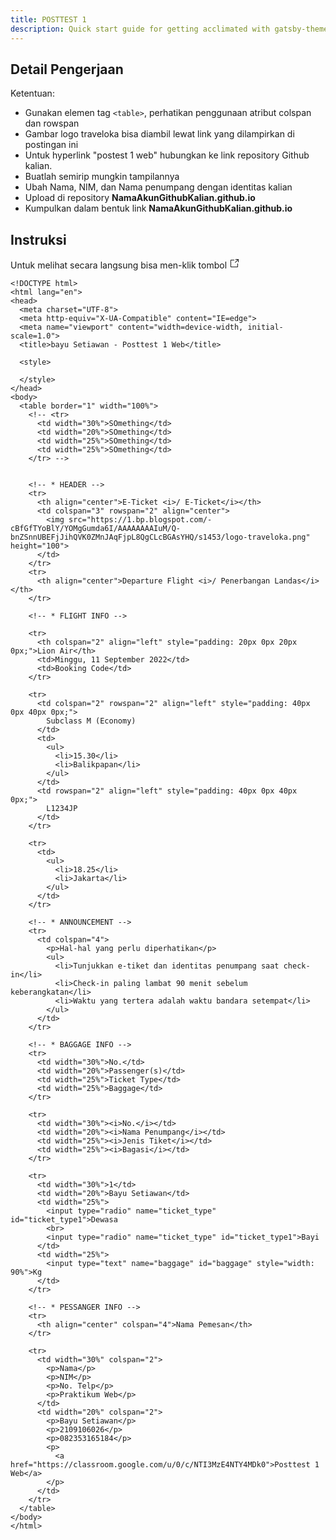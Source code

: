 ```yaml
---
title: POSTTEST 1
description: Quick start guide for getting acclimated with gatsby-theme-carbon
---
```


<PageDescription>

## Detail Pengerjaan

Ketentuan:
- Gunakan elemen tag `<table>`, perhatikan penggunaan atribut colspan dan rowspan
- Gambar logo traveloka bisa diambil lewat link yang dilampirkan di postingan ini
- Untuk hyperlink "postest 1 web" hubungkan ke link repository Github kalian.
- Buatlah semirip mungkin tampilannya
- Ubah Nama, NIM, dan Nama penumpang dengan identitas kalian
- Upload di repository **NamaAkunGithubKalian.github.io**
- Kumpulkan dalam bentuk link **NamaAkunGithubKalian.github.io**

## Instruksi
Untuk melihat secara langsung bisa men-klik tombol <svg focusable="false" preserveAspectRatio="xMidYMid meet" xmlns="http://www.w3.org/2000/svg" fill="currentColor" alt="View source" width="16" height="16" viewBox="0 0 16 16" aria-hidden="true"><path d="M13,14H3c-0.6,0-1-0.4-1-1V3c0-0.6,0.4-1,1-1h5v1H3v10h10V8h1v5C14,13.6,13.6,14,13,14z"></path><path d="M10 1L10 2 13.3 2 9 6.3 9.7 7 14 2.7 14 6 15 6 15 1z"></path></svg>
</PageDescription>

```mdx path=codes/posstest-1/index.html src=/codes/posttest-1/index.html
<!DOCTYPE html>
<html lang="en">
<head>
  <meta charset="UTF-8">
  <meta http-equiv="X-UA-Compatible" content="IE=edge">
  <meta name="viewport" content="width=device-width, initial-scale=1.0">
  <title>bayu Setiawan - Posttest 1 Web</title>

  <style>

  </style>
</head>
<body>
  <table border="1" width="100%">
    <!-- <tr>
      <td width="30%">SOmething</td>
      <td width="20%">SOmething</td>
      <td width="25%">SOmething</td>
      <td width="25%">SOmething</td>
    </tr> -->

    
    <!-- * HEADER -->
    <tr>
      <th align="center">E-Ticket <i>/ E-Ticket</i></th>
      <td colspan="3" rowspan="2" align="center">
        <img src="https://1.bp.blogspot.com/-cBfGfTYoBlY/YOMgGumda6I/AAAAAAAAIuM/Q-bnZSnnUBEFjJihQVK0ZMnJAqFjpL8QgCLcBGAsYHQ/s1453/logo-traveloka.png" height="100">
      </td>
    </tr>
    <tr>
      <th align="center">Departure Flight <i>/ Penerbangan Landas</i></th>
    </tr>

    <!-- * FLIGHT INFO -->

    <tr>
      <th colspan="2" align="left" style="padding: 20px 0px 20px 0px;">Lion Air</th>
      <td>Minggu, 11 September 2022</td>
      <td>Booking Code</td>
    </tr>

    <tr>
      <td colspan="2" rowspan="2" align="left" style="padding: 40px 0px 40px 0px;">
        Subclass M (Economy)
      </td>
      <td>
        <ul>
          <li>15.30</li>
          <li>Balikpapan</li>
        </ul>
      </td>
      <td rowspan="2" align="left" style="padding: 40px 0px 40px 0px;">
        L1234JP
      </td>
    </tr>

    <tr>
      <td>
        <ul>
          <li>18.25</li>
          <li>Jakarta</li>
        </ul>
      </td>
    </tr>

    <!-- * ANNOUNCEMENT -->
    <tr>
      <td colspan="4">
        <p>Hal-hal yang perlu diperhatikan</p>
        <ul>
          <li>Tunjukkan e-tiket dan identitas penumpang saat check-in</li>
          <li>Check-in paling lambat 90 menit sebelum keberangkatan</li>
          <li>Waktu yang tertera adalah waktu bandara setempat</li>
        </ul>
      </td>
    </tr>

    <!-- * BAGGAGE INFO -->
    <tr>
      <td width="30%">No.</td>
      <td width="20%">Passenger(s)</td>
      <td width="25%">Ticket Type</td>
      <td width="25%">Baggage</td>
    </tr>

    <tr>
      <td width="30%"><i>No.</i></td>
      <td width="20%"><i>Nama Penumpang</i></td>
      <td width="25%"><i>Jenis Tiket</i></td>
      <td width="25%"><i>Bagasi</i></td>
    </tr>

    <tr>
      <td width="30%">1</td>
      <td width="20%">Bayu Setiawan</td>
      <td width="25%">
        <input type="radio" name="ticket_type" id="ticket_type1">Dewasa
        <br>
        <input type="radio" name="ticket_type" id="ticket_type1">Bayi
      </td>
      <td width="25%">
        <input type="text" name="baggage" id="baggage" style="width: 90%">Kg
      </td>
    </tr>

    <!-- * PESSANGER INFO -->
    <tr>
      <th align="center" colspan="4">Nama Pemesan</th>
    </tr>

    <tr>
      <td width="30%" colspan="2">
        <p>Nama</p>
        <p>NIM</p>
        <p>No. Telp</p>
        <p>Praktikum Web</p>
      </td>
      <td width="20%" colspan="2">
        <p>Bayu Setiawan</p>
        <p>2109106026</p>
        <p>082353165184</p>
        <p>
          <a href="https://classroom.google.com/u/0/c/NTI3MzE4NTY4MDk0">Posttest 1 Web</a>
        </p>
      </td>
    </tr>
  </table>
</body>
</html>
```